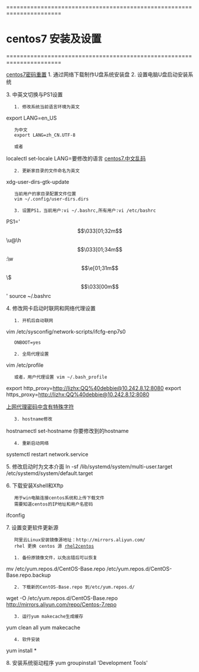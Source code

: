 ======================================================================
= centos7 安装及设置 =
======================================================================

[[centos7密码重置]]
1. 通过网络下载制作U盘系统安装盘
2. 设置电脑U盘启动安装系统

3. 中英文切换与PS1设置
    1. 修改系统当前语言环境为英文
export LANG=en_US
    为中文
    export LANG=zh_CN.UTF-8

    或者
localectl set-locale LANG=要修改的语言
[[centos7.中文乱码]]

    2. 更新家目录的文件命名为英文
xdg-user-dirs-gtk-update
    当前用户的家目录配置文件位置
    vim ~/.config/user-dirs.dirs

    3. 设置PS1，当前用户:vi ~/.bashrc,所有用户:vi /etc/bashrc
PS1='\[\033[01;32m\]\u@\h\[\033[01;34m\]:\w\[\e[01;31m\] \$\[\033[00m\] '
source ~/.bashrc

4. 修改网卡启动时联网和网络代理设置
    1. 开机后自动联网
vim /etc/sysconfig/network-scripts/ifcfg-enp7s0
    ONBOOT=yes

    2. 全局代理设置
vim /etc/profile
    或者，用户代理设置 vim ~/.bash_profile
export http_proxy=http://lizhx:QQ%40debbie@10.242.8.12:8080
export https_proxy=http://lizhx:QQ%40debbie@10.242.8.12:8080

[[上网代理密码中含有特殊字符]]
    
    3. hostname修改
hostnamectl set-hostname 你要修改到的hostname

    4. 重新启动网络
systemctl restart network.service

5. 修改启动时为文本介面
ln -sf /lib/systemd/system/multi-user.target /etc/systemd/system/default.target

6. 下载安装Xshell和Xftp
    用于win电脑连接centos系统和上传下载文件
    需要知道centos的IP地址和用户名密码
ifconfig

7. 设置变更软件更新源
    阿里云Linux安装镜像源地址：http://mirrors.aliyun.com/
    rhel 更换 centos 源 [[rhel2centos]]

    1. 备份原镜像文件，以免出错后可以恢复
mv /etc/yum.repos.d/CentOS-Base.repo /etc/yum.repos.d/CentOS-Base.repo.backup

    2. 下载新的CentOS-Base.repo 到/etc/yum.repos.d/
wget -O /etc/yum.repos.d/CentOS-Base.repo http://mirrors.aliyun.com/repo/Centos-7.repo

    3. 运行yum makecache生成缓存
yum clean all
yum makecache

    4. 软件安装
yum install *

8. 安装系统驱动程序
yum groupinstall 'Development Tools'

